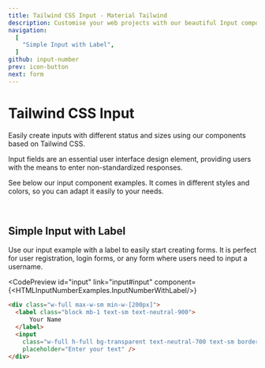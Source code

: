 ```yaml
---
title: Tailwind CSS Input - Material Tailwind
description: Customise your web projects with our beautiful Input component for Tailwind CSS using Material Design guidelines.
navigation:
  [
    "Simple Input with Label",
  ]
github: input-number
prev: icon-button
next: form
---
```


# Tailwind CSS Input

Easily create inputs with different status and sizes using our components based on Tailwind CSS.

Input fields are an essential user interface design element, providing
users with the means to enter non-standardized responses.

See below our input component examples. It comes in different styles and colors, so you can adapt it easily to your needs.

<br />

## Simple Input with Label

Use our input example with a label to easily start creating forms. It is perfect for user registration, login forms, or any form where users need to input a username. 

<CodePreview
  id="input"
  link="input#input"
  component={<HTMLInputNumberExamples.InputNumberWithLabel/>}
>
```html
<div class="w-full max-w-sm min-w-[200px]">
  <label class="block mb-1 text-sm text-neutral-900">
      Your Name
  </label>
  <input
    class="w-full h-full bg-transparent text-neutral-700 text-sm border border-neutral-200 rounded-md px-3 py-2.5 transition duration-300 ease focus:outline-none focus:border-neutral-400 hover:border-neutral-400 shadow-sm focus:shadow-md"
    placeholder="Enter your text" />
</div>
```
</CodePreview>

